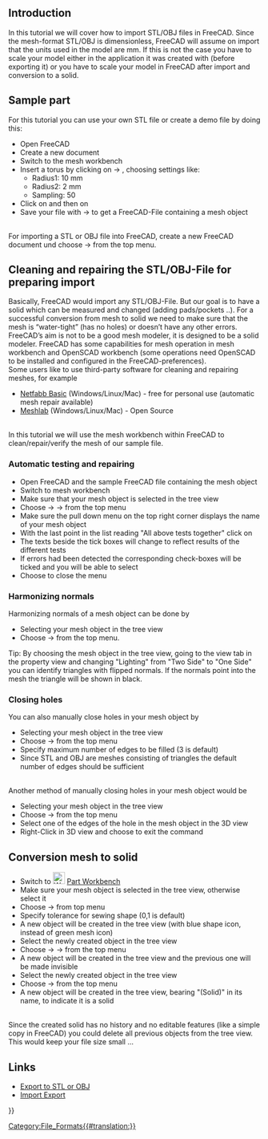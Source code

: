 <languages/>
<translate>
<!--T:1-->
{{TutorialInfo
|Topic= Import from STL or OBJ
|Level= Beginner
|Time= 30 minutes
|Author=r-frank
|FCVersion=0.16.6703
|Files=
}}

== Introduction == <!--T:12--> 

<!--T:2-->
In this tutorial we will cover how to import STL/OBJ files in FreeCAD. Since the mesh-format STL/OBJ is dimensionless, FreeCAD will assume on import that the units used in the model are mm.
If this is not the case you have to scale your model either in the application it was created with (before exporting it) or you have to scale your model in FreeCAD after import and conversion to a solid.

== Sample part == <!--T:3-->
For this tutorial you can use your own STL file or create a demo file by doing this:
*Open FreeCAD
*Create a new document
*Switch to the mesh workbench
*Insert a torus by clicking on {{KEY|Meshes}}  →  {{KEY|[[Image:Mesh_BuildRegularSolid.svg|32px]] Regular solid...}}, choosing settings like:
**Radius1: 10 mm
**Radius2: 2 mm
**Sampling: 50
*Click on {{KEY|Create}} and then on {{KEY|Close}}
*Save your file with {{KEY|File}}  → {{KEY|Save}} to get a FreeCAD-File containing a mesh object
<br />
For importing a  STL or OBJ file into FreeCAD, create a new FreeCAD document und choose {{KEY|File}}  → {{KEY|Import}} from the top menu.

== Cleaning and repairing the STL/OBJ-File for preparing import == <!--T:4-->
Basically, FreeCAD would import any STL/OBJ-File. But our goal is to have a solid which can be measured and changed (adding pads/pockets ..). For a successful conversion from mesh to solid we need to make sure that the mesh is “water-tight” (has no holes) or doesn’t have any other errors.
<br />
FreeCAD’s aim is not to be a good mesh modeler, it is designed to be a solid modeler. FreeCAD has some capabilities for mesh operation in mesh workbench and OpenSCAD workbench (some operations need OpenSCAD to be installed and configured in the FreeCAD-preferences).
<br />
Some users like to use third-party software for cleaning and repairing meshes, for example
*[http://www.netfabb.com/downloadcenter.php?basic=1 Netfabb Basic] (Windows/Linux/Mac) - free for personal use (automatic mesh repair available)
*[http://meshlab.sourceforge.net/ Meshlab] (Windows/Linux/Mac) - Open Source
<br />
In this tutorial we will use the mesh workbench within FreeCAD to clean/repair/verify the mesh of our sample file.

===Automatic testing and repairing=== <!--T:5-->
*Open FreeCAD and the sample FreeCAD file containing the mesh object
*Switch to mesh workbench
*Make sure that your mesh object is selected in the tree view
*Choose {{KEY|Meshes}} → {{KEY|Analyze}} → {{KEY|Evaluate & Repair mesh...}} from the top menu
*Make sure the pull down menu on the top right corner displays the name of your mesh object
*With the last point in the list reading "All above tests together" click on {{KEY|Analyze}}
*The texts beside the tick boxes will change to reflect results of the different tests
*If errors had been detected the corresponding check-boxes will be ticked and you will be able to select {{KEY|Repair}}
*Choose {{KEY|Close}} to close the menu

===Harmonizing normals=== <!--T:6-->
Harmonizing normals of a mesh object can be done by
*Selecting your mesh object in the tree view
*Choose {{KEY|Meshes}}  →  {{KEY|[[Image:Mesh_HarmonizeNormals.svg|32px]] Harmonize normals}} from the top menu.
Tip: By choosing the mesh object in the tree view, going to the view tab in the property view and changing "Lighting" from "Two Side" to "One Side" you can identify triangles with flipped normals.
If the normals point into the mesh the triangle will be shown in black.

===Closing holes=== <!--T:7-->
You can also manually close holes in your mesh object by
*Selecting your mesh object in the tree view
*Choose {{KEY|Meshes}}  →  {{KEY|Fill holes...}} from the top menu
*Specify maximum number of edges to be filled (3 is default)
*Since STL and OBJ are meshes consisting of triangles the default number of edges should be sufficient
<br />
Another method of manually closing holes in your mesh object would be
*Selecting your mesh object in the tree view
*Choose {{KEY|Meshes}}  →  {{KEY|[[Image:Mesh_FillInteractiveHole.svg|32px]] Close hole}} from the top menu
*Select one of the edges of the hole in the mesh object in the 3D view
*Right-Click in 3D view and choose {{KEY|Leave hole-filling mode}} to exit the command

== Conversion mesh to solid == <!--T:8-->
*Switch to [[Image:Workbench_Part.svg|24px]] [[Part_Workbench|Part Workbench]]
*Make sure your mesh object is selected in the tree view, otherwise select it
*Choose {{KEY|Part}}  →  {{KEY|[[Image:Part_ShapeFromMesh.svg|32px]] Create shape from mesh ...}} from top menu
*Specify tolerance for sewing shape (0,1 is default)
*A new object will be created in the tree view (with blue shape icon, instead of green mesh icon)
*Select the newly created object in the tree view
*Choose {{KEY|Part}}  →  {{KEY|Create a copy}}  →  {{KEY|[[Image:Part_RefineShape.svg|32px]] Refine shape}} from the top menu
*A new object will be created in the tree view and the previous one will be made invisible
*Select the newly created object in the tree view
*Choose {{KEY|Part}}  →  {{KEY|Convert to solid}} from the top menu
*A new object will be created in the tree view, bearing "(Solid)" in its name, to indicate it is a solid
<br />
Since the created solid has no history and no editable features (like a simple copy in FreeCAD) you could delete all previous objects from the tree view. This would keep your file size small ...

==Links== <!--T:13--> 

<!--T:9-->
* [[Export_to_STL_or_OBJ|Export to STL or OBJ]]
* [[Import_Export|Import Export]]

</translate>
{{Userdocnavi{{#translation:}}}}
[[Category:File_Formats{{#translation:}}]]
{{clear}}